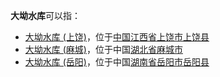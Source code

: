 '''大坳水库'''可以指：
* [[大坳水库_(上饶)|大坳水库 (上饶)]]，位于[[中国|中国]][[江西省|江西省]][[上饶市|上饶市]][[上饶县|上饶县]]
* [[大坳水库_(麻城)|大坳水库 (麻城)]]，位于中国[[湖北省|湖北省]][[麻城市|麻城市]]
* [[大坳水库_(岳阳)|大坳水库 (岳阳)]]，位于中国[[湖南省|湖南省]][[岳阳市|岳阳市]][[岳阳县|岳阳县]]
{{dab|D|cat=四字水庫消歧義}}